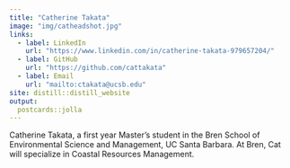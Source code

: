 ```yaml
---
title: "Catherine Takata"
image: "img/catheadshot.jpg"
links:
  - label: LinkedIn
    url: "https://www.linkedin.com/in/catherine-takata-979657204/"
  - label: GitHub
    url: "https://github.com/cattakata"
  - label: Email
    url: "mailto:ctakata@ucsb.edu"
site: distill::distill_website
output:
  postcards::jolla
---
```

 
Catherine Takata, a first year Master’s student in the Bren School of Environmental Science and Management, UC Santa Barbara. At Bren, Cat will specialize in Coastal Resources Management.
